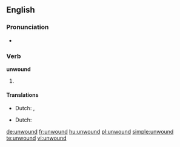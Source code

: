 ==English==

===Pronunciation===
* {{IPA|/ʌnˈwɑʊnd/}}

===Verb===
'''unwound'''

# {{past of|unwind}}

====Translations====
{{trans-top|past tense}}
* Dutch: {{t-|nl|wikkelde af}}, {{t-|nl|wikkelden af}}
{{trans-mid}}
{{trans-bottom}}

{{trans-top|past participle}}
* Dutch: {{t-|nl|afgewikkeld}}
{{trans-mid}}
{{trans-bottom}}

[[de:unwound]]
[[fr:unwound]]
[[hu:unwound]]
[[pl:unwound]]
[[simple:unwound]]
[[te:unwound]]
[[vi:unwound]]
